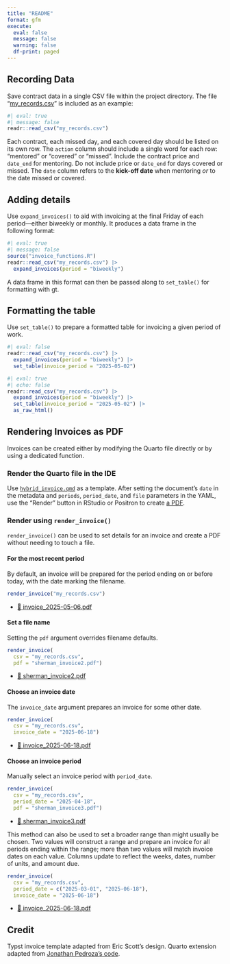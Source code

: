 ```yaml
---
title: "README"
format: gfm
execute: 
  eval: false
  message: false
  warning: false
  df-print: paged
---
```


## Recording Data

Save contract data in a single CSV file within the project directory. The file "[my_records.csv](my_records.csv)" is included as an example:

```r
#| eval: true
#| message: false
readr::read_csv("my_records.csv")
```

Each contract, each missed day, and each covered day should be listed on its own row. The `action` column should include a single word for each row: "mentored" or "covered" or "missed". Include the contract price and `date_end` for mentoring. Do not include price or `date_end` for days covered or missed. The `date` column refers to the **kick-off date** when mentoring *or* to the date missed or covered.

## Adding details

Use `expand_invoices()` to aid with invoicing at the final Friday of each period---either biweekly or monthly. It produces a data frame in the following format:

```r
#| eval: true
#| message: false
source("invoice_functions.R")
readr::read_csv("my_records.csv") |> 
  expand_invoices(period = "biweekly")
```

A data frame in this format can then be passed along to `set_table()` for formatting with gt. 

## Formatting the table

Use `set_table()` to prepare a formatted table for invoicing a given period of work.

```r
#| eval: false
readr::read_csv("my_records.csv") |> 
  expand_invoices(period = "biweekly") |> 
  set_table(invoice_period = "2025-05-02")
```

```r
#| eval: true
#| echo: false
readr::read_csv("my_records.csv") |> 
  expand_invoices(period = "biweekly") |> 
  set_table(invoice_period = "2025-05-02") |> 
  as_raw_html()
```

## Rendering Invoices as PDF

Invoices can be created either by modifying the Quarto file directly or by using a dedicated function.

### Render the Quarto file in the IDE

Use [`hybrid_invoice.qmd`](hybrid_invoice.qmd) as a template. After setting the document's `date` in the metadata and `periods`, `period_date`, and `file` parameters in the YAML, use the "Render" button in RStudio or Positron to create [a PDF](hybrid_invoice.pdf).

### Render using `render_invoice()`

`render_invoice()` can be used to set details for an invoice and create a PDF without needing to touch a file.

#### For the most recent period 

By default, an invoice will be prepared for the period ending on or before today, with the date marking the filename.

```r
render_invoice("my_records.csv")
```

- [📄 invoice_2025-05-06.pdf](invoice_2025-05-06.pdf)

#### Set a file name

Setting the `pdf` argument overrides filename defaults.

```r
render_invoice(
  csv = "my_records.csv", 
  pdf = "sherman_invoice2.pdf")
```

- [📄 sherman_invoice2.pdf](sherman_invoice2.pdf)

#### Choose an invoice date

The `invoice_date` argument prepares an invoice for some other date.

```r
render_invoice(
  csv = "my_records.csv", 
  invoice_date = "2025-06-18")
```

- [📄 invoice_2025-06-18.pdf](invoice_2025-06-18.pdf)

#### Choose an invoice period

Manually select an invoice period with `period_date`.

```r
render_invoice(
  csv = "my_records.csv", 
  period_date = "2025-04-18", 
  pdf = "sherman_invoice3.pdf")
```

- [📄 sherman_invoice3.pdf](sherman_invoice3.pdf)

This method can also be used to set a broader range than might usually be chosen. Two values will construct a range and prepare an invoice for all periods ending within the range; more than two values will match invoice dates on each value. Columns update to reflect the weeks, dates, number of units, and amount due.

```r
render_invoice(
  csv = "my_records.csv", 
  period_date = c("2025-03-01", "2025-06-18"), 
  invoice_date = "2025-06-18")
```

- [📄 invoice_2025-06-18.pdf](invoice_2025-06-18.pdf)

## Credit

Typst invoice template adapted from Eric Scott's design. Quarto extension adapted from [Jonathan Pedroza's code](https://github.com/jpedroza1228/quarto_extensions/tree/main/invoice).
